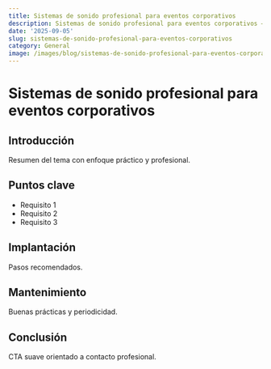 ```yaml
---
title: Sistemas de sonido profesional para eventos corporativos
description: Sistemas de sonido profesional para eventos corporativos — artículo técnico
date: '2025-09-05'
slug: sistemas-de-sonido-profesional-para-eventos-corporativos
category: General
image: /images/blog/sistemas-de-sonido-profesional-para-eventos-corporativos/sistemas-de-sonido-profesional-para-eventos-corporativos-hero-001.webp
---
```


# Sistemas de sonido profesional para eventos corporativos

## Introducción

Resumen del tema con enfoque práctico y profesional.

## Puntos clave

- Requisito 1
- Requisito 2
- Requisito 3

## Implantación

Pasos recomendados.

## Mantenimiento

Buenas prácticas y periodicidad.

## Conclusión

CTA suave orientado a contacto profesional.
